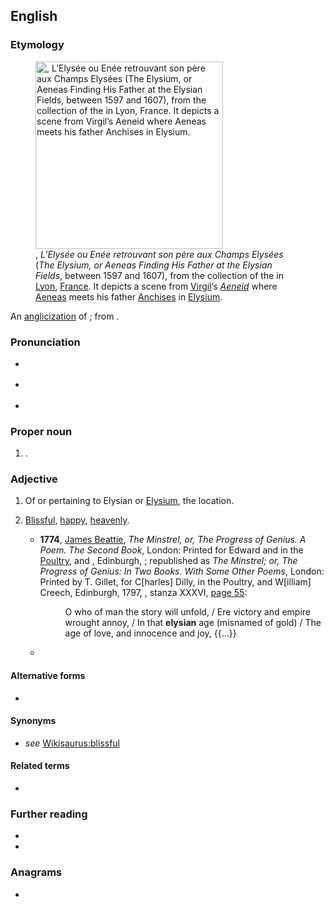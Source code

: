 {{also|elysian}}
==English==
{{was wotd|2017|September|27}}

===Etymology===
[[File:Enee meeting with his father in the Elysium-Sebastien Vrancx-MBA Lyon H1153-IMG 0415.jpg|thumb|300px|{{w|Sebastiaen Vrancx}}, ''L’Elysée ou Enée retrouvant son père aux Champs Elysées'' (''The Elysium, or Aeneas Finding His Father at the Elysian Fields'', between 1597 and 1607), from the collection of the {{w|Museum of Fine Arts of Lyon}} in [[Lyon]], [[France]]. It depicts a scene from [[Virgil]]’s ''[[Aeneid]]'' where [[Aeneas]] meets his father [[Anchises]] in [[Elysium]].]]

An [[anglicization]] of {{der|en|la|Elysium}}; from {{der|en|grc|Ἠλύσιον||Elysium; an [[Elysian Field]]; one of the [[Elysian Fields]]}}.

===Pronunciation===
* {{a|RP}} {{IPA|/ɪˈlɪ.zi.ən/|lang=en}}
* {{a|GA}} {{IPA|/ɪˈliː.ʒən/|lang=en}}
* {{hyphenation|Ely|sian|lang=en}}

===Proper noun===
{{en-proper noun}}

# {{lb|en|Greek mythology}} {{l|en|Elysium||the [[home]] of the [[blessed#Noun|blessed]] after [[death]]}}.

===Adjective===
{{en-adj|-}}

# Of or pertaining to Elysian or [[Elysium]], the location.
# {{lb|en|idiomatic}} [[blissful|Blissful]], [[happy]], [[heavenly]].
#* '''1774''', [[w:James Beattie (poet)|James Beattie]], ''The Minstrel, or, The Progress of Genius. A Poem. The Second Book'', London: Printed for Edward and {{w|Charles Dilly}} in the [[w:Poultry, London|Poultry]], and {{w|William Creech}}, Edinburgh, <small>{{OCLC|9862359}}</small>; republished as ''The Minstrel; or, The Progress of Genius: In Two Books. With Some Other Poems'', London: Printed by T. Gillet, for C[harles] Dilly, in the Poultry, and W[illiam] Creech, Edinburgh, 1797, <small>{{OCLC|520647259}}</small>, stanza XXXVI, [https://archive.org/stream/minstrelorprogr06beatgoog#page/n67/mode/1up/ page 55]:
#*: O who of man the story will unfold, / Ere victory and empire wrought annoy, / In that '''elysian''' age (misnamed of gold) / The age of love, and innocence and joy, {{...}}
#* {{quote-book|author=Louis Gillet|authorlink=Louis Gillet|chapter=Giulio Romano|editors=[[w:Charles George Herbermann|Charles G[eorge] Herbermann]] [''et al.'']|title=[[w:Catholic Encyclopedia|The Catholic Encyclopedia: An International Work of Reference on the Constitution, Doctrine, Discipline, and History of the Catholic Church [...] In Fifteen Volumes]]|location=New York, N.Y.|publisher=Robert Appleton Company|year=1909|volume=VI (Fathers–Gregory)|pages=572, column 2&nbsp;– 573, column 1|pageurl=https://archive.org/stream/07470918.6.emory.edu/07470918_6#page/n651/mode/1up/|oclc=831240612|passage=Unlike {{w|Raphael}}'s "[[w:Galatea (Raphael)|Galatea]]" and his "[[w:Three Graces (Raphael)|Three Graces]]", examples of '''Elysian''' happiness in a race in the state of innocence, [[w:Giulio Romano|Giulio [Romano]]]'s decorations resemble saturnalia of lubricity itself.}}

====Alternative forms====
* {{l|en|elysian}}

====Synonyms====
* {{sense|blissful, happy}} ''see'' [[Wikisaurus:blissful]]

====Related terms====
* {{l|en|Elysian Fields}}

===Further reading===
* {{pedia|Elysium}}
* {{pedia|Elysian Fields|Elysian Fields (disambiguation)}}

===Anagrams===
* {{anagrams|en|Ainsley}}